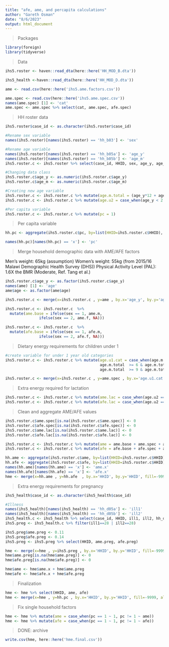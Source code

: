 ---
title: "afe, ame, and percapita calculations"
author: "Gareth Osman"
date: "8/6/2023"
output: html_document
---

> Packages

```{r}

library(foreign)
library(tidyverse)
```

>Data 

```{r}

ihs5.roster <- haven::read_dta(here::here('HH_MOD_B.dta'))

ihs5_health <-haven::read_dta(here::here('HH_MOD_D.dta'))

ame <- read.csv(here::here('ihs5.ame.factors.csv'))

ame.spec <- read.csv(here::here('ihs5.ame.spec.csv'))
names(ame.spec) [1] <- 'cat'
ame.spec <- ame.spec %>% select(cat, ame.spec, afe.spec)

```

> HH roster data

```{r}
ihs5.roster$case_id <- as.character(ihs5.roster$case_id)

#Rename sex variable
names(ihs5.roster)[names(ihs5.roster) == 'hh_b03'] <- 'sex'

#Rename age variable
names(ihs5.roster)[names(ihs5.roster) == 'hh_b05a'] <- 'age_y'
names(ihs5.roster)[names(ihs5.roster) == 'hh_b05b'] <- 'age_m'
ihs5.roster.c <- ihs5.roster %>% select(case_id, HHID, sex, age_y, age_m)

#Changing data class
ihs5.roster.c$age_y <- as.numeric(ihs5.roster.c$age_y)
ihs5.roster.c$age_m <- as.numeric(ihs5.roster.c$age_m)

#Creating new age variable
ihs5.roster.c <- ihs5.roster.c %>% mutate(age.m.total = (age_y*12 + age_m))
ihs5.roster.c <- ihs5.roster.c %>% mutate(age.u2 = case_when(age_y < 2 ~ "TRUE"))

#Per capita variable
ihs5.roster.c <- ihs5.roster.c %>% mutate(pc = 1)
```

> Per capita variable

```{r}
hh.pc <- aggregate(ihs5.roster.c$pc, by=list(HHID=ihs5.roster.c$HHID), FUN=sum)

names(hh.pc)[names(hh.pc) == 'x'] <- 'pc'
```

>Merge household demographic data with AME/AFE factors

Men's weight: 65kg (assumption)
Women's weight: 55kg (from 2015/16 Malawi Demographic Health Survey (DHS))
Physical Activity Level (PAL): 1.6X the BMR (Moderate, Ref. Tang et al.)
```{r}
ihs5.roster.c$age_y <- as.factor(ihs5.roster.c$age_y)
names(ame) [1] <- 'age'
ame$age <- as.factor(ame$age)

ihs5.roster.c <- merge(x=ihs5.roster.c , y=ame , by.x='age_y', by.y='age', fill=-9999, all.x = TRUE) %>% arrange(case_id) %>% select(case_id, HHID, sex, age_y, age_m, age.m.total, age.u2, ame.m, ame.f, afe.m, afe.f)

ihs5.roster.c <- ihs5.roster.c  %>%
  mutate(ame.base = ifelse(sex == 1, ame.m,
               ifelse(sex == 2, ame.f, NA)))

ihs5.roster.c <- ihs5.roster.c  %>%
  mutate(afe.base = ifelse(sex == 1, afe.m,
               ifelse(sex == 2, afe.f, NA)))
```

> Dietary energy requirements for children under 1 

```{r}
#create variable for under 1 year old categories
ihs5.roster.c <- ihs5.roster.c %>% mutate(age.u1.cat = case_when(age.m.total  < 6 ~ "0-5 months",
                                          age.m.total  >= 6 & age.m.total  < 9 ~ "6-8 months",
                                          age.m.total  >= 9 & age.m.total  < 12 ~ "9-11 months")) 

ihs5.roster.c <- merge(x=ihs5.roster.c , y=ame.spec , by.x='age.u1.cat', by.y='cat', fill=-9999, all.x = TRUE) %>% arrange(case_id)
```

> Extra energy required for lactation

```{r}
ihs5.roster.c <- ihs5.roster.c %>% mutate(ame.lac = case_when(age.u2 =="TRUE" ~ 0.19))
ihs5.roster.c <- ihs5.roster.c %>% mutate(afe.lac = case_when(age.u2 =="TRUE" ~ 0.24))
```

> Clean and aggregate AME/AFE values

```{r}
ihs5.roster.c$ame.spec[is.na(ihs5.roster.c$ame.spec)] <- 0
ihs5.roster.c$afe.spec[is.na(ihs5.roster.c$afe.spec)] <- 0
ihs5.roster.c$ame.lac[is.na(ihs5.roster.c$ame.lac)] <- 0
ihs5.roster.c$afe.lac[is.na(ihs5.roster.c$afe.lac)] <- 0

ihs5.roster.c <- ihs5.roster.c %>% mutate(ame = ame.base + ame.spec + ame.lac)
ihs5.roster.c <- ihs5.roster.c %>% mutate(afe = afe.base + afe.spec + afe.lac)

hh.ame <- aggregate(ihs5.roster.c$ame, by=list(HHID=ihs5.roster.c$HHID), FUN=sum)
hh.afe <- aggregate(ihs5.roster.c$afe, by=list(HHID=ihs5.roster.c$HHID), FUN=sum)
names(hh.ame)[names(hh.ame) == 'x'] <- 'ame.x'
names(hh.afe)[names(hh.afe) == 'x'] <- 'afe.x'
hme <- merge(x=hh.ame , y=hh.afe  , by.x='HHID', by.y='HHID', fill=-9999, all.x = TRUE)
```

>Extra energy requirements for pregnancy

```{r}
ihs5_health$case_id <- as.character(ihs5_health$case_id)

#Illness
names(ihs5_health)[names(ihs5_health) == 'hh_d05a'] <- 'ill1'
names(ihs5_health)[names(ihs5_health) == 'hh_d05b'] <- 'ill2'
ihs5_health.c <- ihs5_health %>% select(case_id, HHID, ill1, ill2, hh_d05_oth)
ihs5.preg <- ihs5_health.c %>% filter(ill1==28 | ill2==28)

ihs5.preg$ame.preg <- 0.11
ihs5.preg$afe.preg <- 0.14
ihs5.preg <- ihs5.preg %>% select(HHID, ame.preg, afe.preg)

hme <- merge(x=hme , y=ihs5.preg , by.x='HHID', by.y='HHID', fill=-9999, all.x = TRUE) 
hme$ame.preg[is.na(hme$ame.preg)] <- 0
hme$afe.preg[is.na(hme$afe.preg)] <- 0

hme$ame <- hme$ame.x + hme$ame.preg
hme$afe <- hme$afe.x + hme$afe.preg

```

>Finalization

```{r}
hme <- hme %>% select(HHID, ame, afe)
hme <- merge(x=hme , y=hh.pc , by.x='HHID', by.y='HHID', fill=-9999, all.x = TRUE)
```

> Fix single household factors

```{r}
hme <- hme %>% mutate(ame = case_when(pc == 1 ~ 1, pc != 1 ~ ame))
hme <- hme %>% mutate(afe = case_when(pc == 1 ~ 1, pc != 1 ~ afe))
```

> DONE: archive

```{r}
write.csv(hme, here::here('hme.final.csv'))

```
